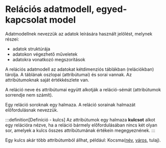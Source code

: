 # Relációs adatmodell, egyed-kapcsolat model

Adatmodellnek nevezzük az adatok leírására használt jelölést, melynek részei:
- adatok struktúrája
- adatokon végezhető műveletek
- adatokra vonatkozó megszorítások

A relációs adatmodell az adatokat kétdimenziós táblákban (relációkban) tárolja. A táblának oszlopai (attribútumai) és
sorai vannak. Az attribútumoknak saját értékkészlete van.

A reláció neve és attribútumai együtt alkotják a reláció-sémát (attribútumok sorrendje nem számít).

Egy reláció soroknak egy halmaza. A reláció sorainak halmazát előfordulásnak nevezzük.

:::definition[Definíció - kulcs]
Az attribútumok egy halmaza **kulcsot** alkot egy relációra nézve, ha a reláció bármely előfordulásában nincs két olyan
sor, amelyek a kulcs összes attribútumának értékein megegyeznének.
:::

Egy kulcs akár több attribútumból állhat, például: Kocsma(<u>név</u>, <u>város</u>, tulaj).


